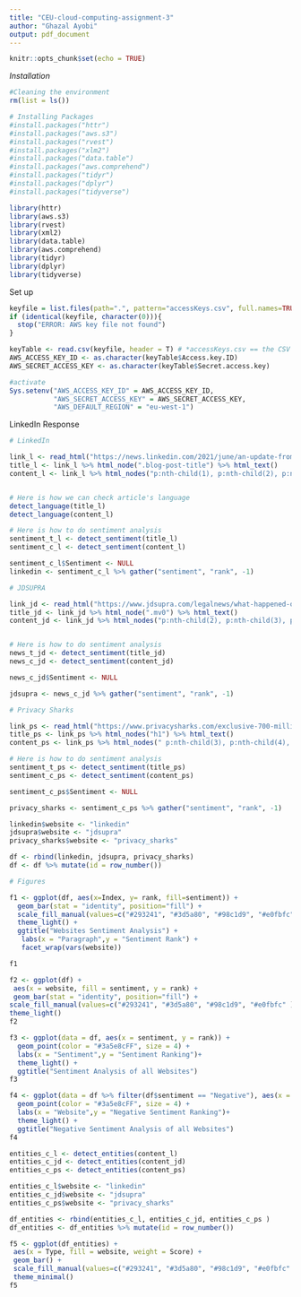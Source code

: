 ```yaml
---
title: "CEU-cloud-computing-assignment-3"
author: "Ghazal Ayobi"
output: pdf_document
---
```


```r
knitr::opts_chunk$set(echo = TRUE)
```

*Installation*
```r
#Cleaning the environment 
rm(list = ls())

# Installing Packages
#install.packages("httr")
#install.packages("aws.s3")
#install.packages("rvest")
#install.packages("xlm2")
#install.packages("data.table")
#install.packages("aws.comprehend")
#install.packages("tidyr")
#install.packages("dplyr")
#install.packages("tidyverse")

library(httr)
library(aws.s3)
library(rvest)
library(xml2)
library(data.table)
library(aws.comprehend)
library(tidyr)
library(dplyr)
library(tidyverse)

```


Set up
```r
keyfile = list.files(path=".", pattern="accessKeys.csv", full.names=TRUE)
if (identical(keyfile, character(0))){
  stop("ERROR: AWS key file not found")
} 

keyTable <- read.csv(keyfile, header = T) # *accessKeys.csv == the CSV downloaded from AWS containing your Access & Secret keys
AWS_ACCESS_KEY_ID <- as.character(keyTable$Access.key.ID)
AWS_SECRET_ACCESS_KEY <- as.character(keyTable$Secret.access.key)

#activate
Sys.setenv("AWS_ACCESS_KEY_ID" = AWS_ACCESS_KEY_ID,
           "AWS_SECRET_ACCESS_KEY" = AWS_SECRET_ACCESS_KEY,
           "AWS_DEFAULT_REGION" = "eu-west-1") 
```


LinkedIn Response
```r
# LinkedIn

link_l <- read_html("https://news.linkedin.com/2021/june/an-update-from-linkedin")
title_l <- link_l %>% html_node(".blog-post-title") %>% html_text()
content_l <- link_l %>% html_nodes("p:nth-child(1), p:nth-child(2), p:nth-child(2)") %>% html_text()


# Here is how we can check article's language
detect_language(title_l)
detect_language(content_l)

# Here is how to do sentiment analysis
sentiment_t_l <- detect_sentiment(title_l)
sentiment_c_l <- detect_sentiment(content_l)

sentiment_c_l$Sentiment <- NULL
linkedin <- sentiment_c_l %>% gather("sentiment", "rank", -1)

```

```r

# JDSUPRA

link_jd <- read_html("https://www.jdsupra.com/legalnews/what-happened-on-linkedin-3826345/")
title_jd <- link_jd %>% html_node(".mv0") %>% html_text()
content_jd <- link_jd %>% html_nodes("p:nth-child(2), p:nth-child(3), p:nth-child(5), p:nth-child(7), p:nth-child(8), .p:nth-child(9), p:nth-child(10), ul:nth-child(11), p:nth-child(12)") %>% html_text()


# Here is how to do sentiment analysis
news_t_jd <- detect_sentiment(title_jd)
news_c_jd <- detect_sentiment(content_jd)

news_c_jd$Sentiment <- NULL

jdsupra <- news_c_jd %>% gather("sentiment", "rank", -1)

```


```r
# Privacy Sharks

link_ps <- read_html("https://www.privacysharks.com/exclusive-700-million-linkedin-records-for-sale-on-hacker-forum-june-22nd-2021/")
title_ps <- link_ps %>% html_nodes("h1") %>% html_text()
content_ps <- link_ps %>% html_nodes(" p:nth-child(3), p:nth-child(4), p:nth-child(5), p:nth-child(6), p:nth-child(15), p:nth-child(16), p:nth-child(17), p:nth-child(18)") %>% html_text()

# Here is how to do sentiment analysis
sentiment_t_ps <- detect_sentiment(title_ps)
sentiment_c_ps <- detect_sentiment(content_ps)

sentiment_c_ps$Sentiment <- NULL

privacy_sharks <- sentiment_c_ps %>% gather("sentiment", "rank", -1)
```

```r
linkedin$website <- "linkedin" 
jdsupra$website <- "jdsupra" 
privacy_sharks$website <- "privacy_sharks" 

df <- rbind(linkedin, jdsupra, privacy_sharks)
df <- df %>% mutate(id = row_number())
```


```r
# Figures

f1 <- ggplot(df, aes(x=Index, y= rank, fill=sentiment)) +
  geom_bar(stat = "identity", position="fill") + 
  scale_fill_manual(values=c("#293241", "#3d5a80", "#98c1d9", "#e0fbfc" )) + 
  theme_light() +
  ggtitle("Websites Sentiment Analysis") +
   labs(x = "Paragraph",y = "Sentiment Rank") +
   facet_wrap(vars(website))

f1

```

```r
f2 <- ggplot(df) +
 aes(x = website, fill = sentiment, y = rank) +
 geom_bar(stat = "identity", position="fill") +
scale_fill_manual(values=c("#293241", "#3d5a80", "#98c1d9", "#e0fbfc" ))  + 
theme_light()
f2

```

```r
f3 <- ggplot(data = df, aes(x = sentiment, y = rank)) +
  geom_point(color = "#3a5e8cFF", size = 4) + 
  labs(x = "Sentiment",y = "Sentiment Ranking")+
  theme_light() +
  ggtitle("Sentiment Analysis of all Websites")
f3

```


```r
f4 <- ggplot(data = df %>% filter(df$sentiment == "Negative"), aes(x = website, y = rank)) +
  geom_point(color = "#3a5e8cFF", size = 4) + 
  labs(x = "Website",y = "Negative Sentiment Ranking")+
  theme_light() +
  ggtitle("Negative Sentiment Analysis of all Websites")
f4
```



```r
entities_c_l <- detect_entities(content_l)
entities_c_jd <- detect_entities(content_jd)
entities_c_ps <- detect_entities(content_ps)

entities_c_l$website <- "linkedin"
entities_c_jd$website <- "jdsupra" 
entities_c_ps$website <- "privacy_sharks" 

df_entities <- rbind(entities_c_l, entities_c_jd, entities_c_ps )
df_entities <- df_entities %>% mutate(id = row_number())
```

```r

f5 <- ggplot(df_entities) +
 aes(x = Type, fill = website, weight = Score) +
 geom_bar() +
 scale_fill_manual(values=c("#293241", "#3d5a80", "#98c1d9", "#e0fbfc" )) +
 theme_minimal()
f5

```

